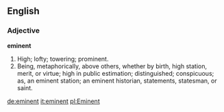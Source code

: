 ==English==

===Adjective===

'''eminent'''

#High; lofty; towering; prominent.
#Being, metaphorically, above others, whether by birth, high station, merit, or virtue; high in public estimation; distinguished; conspicuous; as, an eminent station; an eminent historian, statements, statesman, or saint.

[[de:eminent]]
[[it:eminent]]
[[pl:Eminent]]
